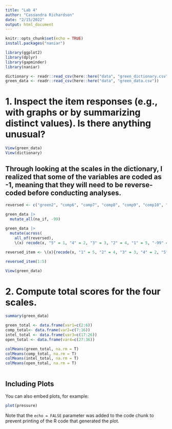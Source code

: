 ```yaml
---
title: "Lab 4"
author: "Cassandra Richardson"
date: "2/15/2022"
output: html_document
---
```


```r
knitr::opts_chunk$set(echo = TRUE)
install.packages("naniar")

library(ggplot2)
library(dplyr)
library(gapminder)
library(naniar)

dictionary <- readr::read_csv(here::here("data", "green_dictionary.csv"))
green_data <- readr::read_csv(here::here("data", "green_data.csv")) 
```

# 1. Inspect the item responses (e.g., with graphs or by summarizing distinct values). Is there anything unusual?

```r
View(green_data)
View(dictionary)
```

## Through looking at the scales in the dictionary, I realized that some of the variables are coded as -1, meaning that they will need to be reverse-coded before conducting analyses. 

``` r
reversed <- c("green2", "comp6", "comp7", "comp8", "comp9", "comp10", "intel7", "intel8", "intel9", "intel10", "open7", "open8", "open9", "open10")

green_data |>
  mutate_all(na_if, -99)
  
green_data |>
  mutate(across(
    all_of(reversed),
    \(x) recode(x, "5" = 1, "4" = 2, "3" = 3, "2" = 4, "1" = 5, "-99" = NA_real_))) 

reversed_item <- \(x){recode(x, "1" = 5, "2" = 4, "3" = 3, "4" = 2, "5" = 1)}

reversed_item(1:5)

View(green_data)
```

# 2. Compute total scores for the four scales. 

``` r
summary(green_data)

green_total <- data.frame(var1=c(2:6))
comp_total<- data.frame(var2=c(7:16))
intel_total <- data.frame(var3=c(17:26))
open_total <- data.frame(var4=c(27:36))

colMeans(green_total, na.rm = T)
colMeans(comp_total, na.rm = T)
colMeans(intel_total, na.rm = T)
colMeans(open_total, na.rm = T)
```

```r


```

## Including Plots

You can also embed plots, for example:

```r
plot(pressure)
```

Note that the `echo = FALSE` parameter was added to the code chunk to prevent printing of the R code that generated the plot.
